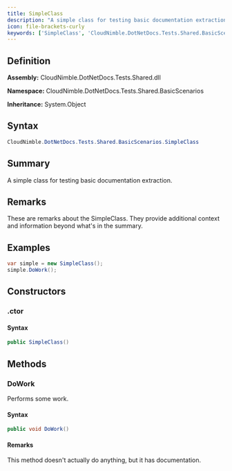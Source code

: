 ```yaml
---
title: SimpleClass
description: "A simple class for testing basic documentation extraction."
icon: file-brackets-curly
keywords: ['SimpleClass', 'CloudNimble.DotNetDocs.Tests.Shared.BasicScenarios.SimpleClass', 'CloudNimble.DotNetDocs.Tests.Shared.BasicScenarios', 'class', 'System.Object']
---
```


## Definition

**Assembly:** CloudNimble.DotNetDocs.Tests.Shared.dll

**Namespace:** CloudNimble.DotNetDocs.Tests.Shared.BasicScenarios

**Inheritance:** System.Object

## Syntax

```csharp
CloudNimble.DotNetDocs.Tests.Shared.BasicScenarios.SimpleClass
```

## Summary

A simple class for testing basic documentation extraction.

## Remarks

These are remarks about the SimpleClass. They provide additional context
            and information beyond what's in the summary.

## Examples

```csharp
var simple = new SimpleClass();
simple.DoWork();
```

## Constructors

### .ctor

#### Syntax

```csharp
public SimpleClass()
```

## Methods

### DoWork

Performs some work.

#### Syntax

```csharp
public void DoWork()
```

#### Remarks

This method doesn't actually do anything, but it has documentation.

